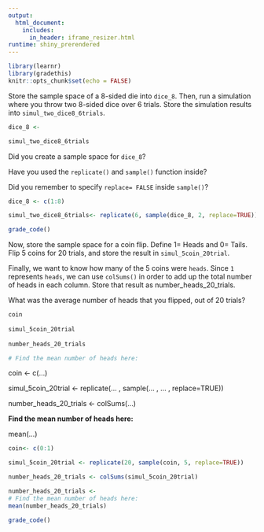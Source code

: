 ```yaml
---
output: 
  html_document:
    includes:
      in_header: iframe_resizer.html
runtime: shiny_prerendered
---
```


```r
library(learnr)
library(gradethis)
knitr::opts_chunk$set(echo = FALSE)
```

Store the sample space of a 8-sided die into `dice_8`. Then, run a simulation where you throw two 8-sided dice over 6 trials. Store the simulation results into `simul_two_dice8_6trials`. 

```r
dice_8 <-

simul_two_dice8_6trials
```

<div id="simul-ex-hint">
Did you create a sample space for `dice_8`?

Have you used the `replicate()` and `sample()` function inside? 

Did you remember to specify `replace= FALSE` inside `sample()`?
</div>

```r
dice_8 <- c(1:8)

simul_two_dice8_6trials<- replicate(6, sample(dice_8, 2, replace=TRUE))

```

```r
grade_code()
```
Now, store the sample space for a coin flip. Define 1= Heads and 0= Tails. Flip 5 coins for 20 trials, and store the result in `simul_5coin_20trial`.

Finally, we want to know how many of the 5 coins were `heads`. Since `1` represents `heads`, we can use `colSums()` in order to add up the total number of heads in each column. Store that result as number_heads_20_trials. 

What was the average number of heads that you flipped, out of 20 trials? 

``` r
coin
  
simul_5coin_20trial
  
number_heads_20_trials 

# Find the mean number of heads here:  

```

<div id="simul-ex-2-hint">
coin <- c(...)
  
simul_5coin_20trial <- replicate(... , sample(... , ... , replace=TRUE))

number_heads_20_trials <- colSums(...)

**Find the mean number of heads here:  **

mean(...)
</div>


```r
coin<- c(0:1)

simul_5coin_20trial <- replicate(20, sample(coin, 5, replace=TRUE))

number_heads_20_trials <- colSums(simul_5coin_20trial)  

number_heads_20_trials <-  
# Find the mean number of heads here:   
mean(number_heads_20_trials)
```


```r
grade_code()

```